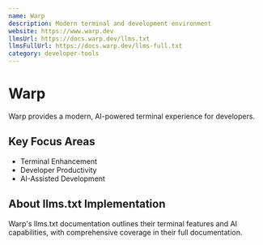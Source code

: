 ```yaml
---
name: Warp
description: Modern terminal and development environment
website: https://www.warp.dev
llmsUrl: https://docs.warp.dev/llms.txt
llmsFullUrl: https://docs.warp.dev/llms-full.txt
category: developer-tools
---
```


# Warp

Warp provides a modern, AI-powered terminal experience for developers.

## Key Focus Areas

- Terminal Enhancement
- Developer Productivity
- AI-Assisted Development

## About llms.txt Implementation

Warp's llms.txt documentation outlines their terminal features and AI capabilities, with comprehensive coverage in their full documentation.
